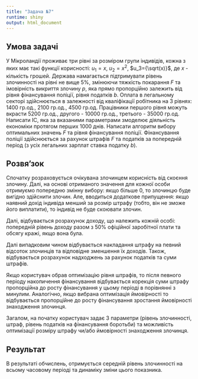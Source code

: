 ---
title: "Задача №7"
runtime: shiny
output: html_document
---

## Умова задачі

У Мікроландії проживає три рівні за розміром групи індивідів, кожна з яких має такі функції корисності: $u_1=x$, $u_2=x^2$, $u_3={\sqrt(x)}$, де $x$ - кількість грошей. Держава намагається підтримувати рівень злочинності на рівні не вище 5%, змінюючи тяжкість покарання $F$ та імовірність викриття злочину $p$, яка прямо пропорційно залежить від рівня фінансування поліції, рівня податків $b$. Оплата в легальному секторі здійснюється в залежності від кваліфікації робітника на 3 рівнях: 1400 гр.од., 2100 гр.од., 4500 гр.од. Працівники першого рівня можуть вкрасти 5200 гр.од., другого - 10000 гр.од., третього - 35000 гр.од. Написати ІС, яка за вказаними параметрами змоделює діяльність економіки протягом перших 1000 днів. Написати алгоритм вибору оптимальних значень $F$ та рівня фінансування поліції. Фінансування поліції здійснюється за рахунок штрафів $F$ та податків за попередній період (з усіх легальних зарплат ставка податку $b$).

## Розвя'зок

Спочатку розраховується очікувана злочинцем корисність від скоєння злочину. Далі, на основі отриманого значення для кожної особи отримуємо попередню змінну вибору: якщо більше 0, то злочинцю буде вигідно здійснити злочин. Але, вводиться додаткове припущення: якщо наявний дохід індивіда менший за розмір штрафу (тобто, він не зможе його виплатити), то індивід не буде скоювати злочин.

Далі, відбувається розрахунок доходу, що належить кожній особі: попередній рівень доходу разом з 50% офіційної заробітної плати та обсягу кражі, якщо вона була.

Далі випадковим чином відбувається накладання штрафу на певний відсоток злочинців та відповідне зменшення їх доходів. Також, відбувається розрахунок надходжень за рахунок податків та суми штрафів.

Якщо користувач обрав оптимізацію рівня штрафів, то після певного періоду накопичення фінансування відбувається корекція суми штрафу пропорційна до росту фінансування у цьому періоді в порівнянні з минулим. Аналогічно, якщо вибрана оптимізація ймовірності то відбувається пропорційне до росту фінансування зростання ймовірності знаходження злочинця.

Загалом, на початку користувач задає 3 параметри (рівень злочинності, штраф, рівень податків на фінансування боротьби) та можливість оптимізації розміру штрафу  чи/або ймовірності знаходження злочинця.

## Результат

В результаті обчислень, отримується середній рівень злочинності на всьому часовому періоді та динаміку зміни цього показника.


